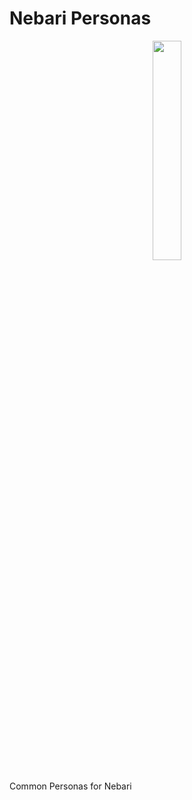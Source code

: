
# Nebari Personas

<div align="center">
  <img
    src="/img/welcome/references-icon.svg"
    width="30%"
    style={{border: "none", paddingBottom: 10 + "px", boxShadow: "none"}}
  />
</div>

Common Personas for Nebari

<DocCardList items={useCurrentSidebarCategory().items}/>
